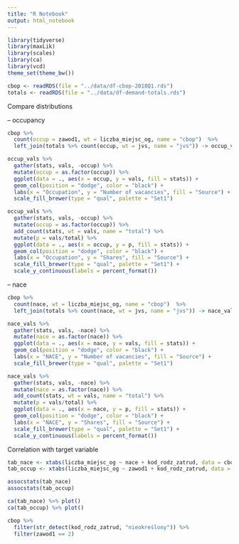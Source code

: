 ```yaml
---
title: "R Notebook"
output: html_notebook
---
```


```r
library(tidyverse)
library(maxLik)
library(scales)
library(ca)
library(vcd)
theme_set(theme_bw())
```

```r
cbop <- readRDS(file = "../data/df-cbop-2018Q1.rds")
totals <- readRDS(file = "../data/df-demand-totals.rds")
```

Compare distributions

-- occupancy

```r
cbop %>%
  count(occup = zawod1, wt = liczba_miejsc_og, name = "cbop")  %>%
  left_join(totals %>% count(occup, wt = jvs, name = "jvs")) -> occup_vals

occup_vals %>%
  gather(stats, vals, -occup) %>%
  mutate(occup = as.factor(occup)) %>%
  ggplot(data = ., aes(x = occup, y = vals, fill = stats)) +
  geom_col(position = "dodge", color = "black") + 
  labs(x = "Occupation", y = "Number of vacancies", fill = "Source") +
  scale_fill_brewer(type = "qual", palette = "Set1")

occup_vals %>%
  gather(stats, vals, -occup) %>%
  mutate(occup = as.factor(occup)) %>%
  add_count(stats, wt = vals, name = "total") %>%
  mutate(p = vals/total) %>%
  ggplot(data = ., aes(x = occup, y = p, fill = stats)) +
  geom_col(position = "dodge", color = "black") + 
  labs(x = "Occupation", y = "Shares", fill = "Source") +
  scale_fill_brewer(type = "qual", palette = "Set1") +
  scale_y_continuous(labels = percent_format())

```

-- nace

```r
cbop %>%
  count(nace, wt = liczba_miejsc_og, name = "cbop")  %>%
  left_join(totals %>% count(nace, wt = jvs, name = "jvs")) -> nace_vals

nace_vals %>%
  gather(stats, vals, -nace) %>%
  mutate(nace = as.factor(nace)) %>%
  ggplot(data = ., aes(x = nace, y = vals, fill = stats)) +
  geom_col(position = "dodge", color = "black") + 
  labs(x = "NACE", y = "Number of vacancies", fill = "Source") +
  scale_fill_brewer(type = "qual", palette = "Set1")

nace_vals %>%
  gather(stats, vals, -nace) %>%
  mutate(nace = as.factor(nace)) %>%
  add_count(stats, wt = vals, name = "total") %>%
  mutate(p = vals/total) %>%
  ggplot(data = ., aes(x = nace, y = p, fill = stats)) +
  geom_col(position = "dodge", color = "black") + 
  labs(x = "NACE", y = "Shares", fill = "Source") +
  scale_fill_brewer(type = "qual", palette = "Set1") +
  scale_y_continuous(labels = percent_format())
```

Correlation with target variable

```r
tab_nace <- xtabs(liczba_miejsc_og ~ nace + kod_rodz_zatrud, data = cbop)
tab_occup <- xtabs(liczba_miejsc_og ~ zawod1 + kod_rodz_zatrud, data = cbop)
```

```r
assocstats(tab_nace)
assocstats(tab_occup)
```

```r
ca(tab_nace) %>% plot()
ca(tab_occup) %>% plot()
```

```r
cbop %>% 
  filter(str_detect(kod_rodz_zatrud, "nieokreślony")) %>%
  filter(zawod1 == 2)
```

